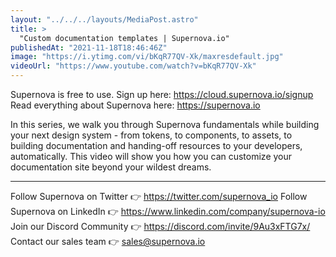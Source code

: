```yaml
---
layout: "../../../layouts/MediaPost.astro"
title: >
  "Custom documentation templates | Supernova.io"
publishedAt: "2021-11-18T18:46:46Z"
image: "https://i.ytimg.com/vi/bKqR77QV-Xk/maxresdefault.jpg"
videoUrl: "https://www.youtube.com/watch?v=bKqR77QV-Xk"
---
```


Supernova is free to use. Sign up here: https://cloud.supernova.io/signup
Read everything about Supernova here: https://supernova.io

In this series, we walk you through Supernova fundamentals while building your next design system - from tokens, to components, to assets, to building documentation and handing-off resources to your developers, automatically. This video will show you how you can customize your documentation site beyond your wildest dreams.

---

Follow Supernova on Twitter 👉 https://twitter.com/supernova_io
Follow Supernova on LinkedIn 👉 https://www.linkedin.com/company/supernova-io
Join our Discord Community 👉 https://discord.com/invite/9Au3xFTG7x/
Contact our sales team 👉 sales@supernova.io

